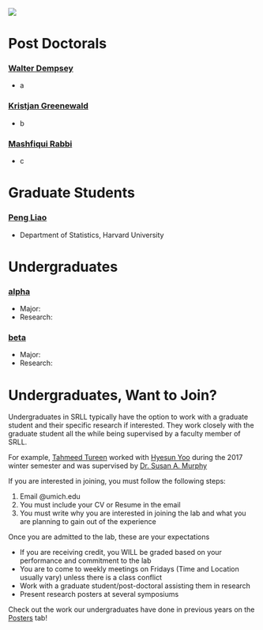 
![](HarvardLogo.jpg)

# Post Doctorals

### [Walter Dempsey](https://wdempsey.github.io/)
- a

### [Kristjan Greenewald](https://www.linkedin.com/in/kristjan-greenewald-43bb2981)
- b

### [Mashfiqui Rabbi](https://www.linkedin.com/in/mashfiquirabbi)
- c

# Graduate Students

### [Peng Liao]()
- Department of Statistics, Harvard University 

# Undergraduates


### [alpha]()

- Major: 
- Research:

### [beta]()

- Major: 
- Research: 


# Undergraduates, Want to Join?

Undergraduates in SRLL typically have the option to work with a graduate student and their specific research if interested. They work closely with the graduate student all the while being supervised by a faculty member of SRLL. 

For example, [Tahmeed Tureen](https://sites.google.com/a/umich.edu/tahmeed-tureen/) worked with [Hyesun Yoo](http://www-personal.umich.edu/~yoohs/) during the 2017 winter semester and was supervised by [Dr. Susan A. Murphy](http://dept.stat.lsa.umich.edu/~samurphy/)


If you are interested in joining, you must follow the following steps:

1. Email @umich.edu
2. You must include your CV or Resume in the email
3. You must write why you are interested in joining the lab and what you are planning to gain out of the experience


Once you are admitted to the lab, these are your expectations

* If you are receiving credit, you WILL be graded based on your performance and commitment to the lab
* You are to come to weekly meetings on Fridays (Time and Location usually vary) unless there is a class conflict
* Work with a graduate student/post-doctoral assisting them in research
* Present research posters at several symposiums


Check out the work our undergraduates have done in previous years on the [Posters](posters.html) tab!


